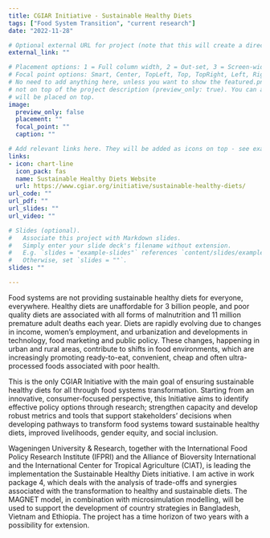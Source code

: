 ```yaml
---
title: CGIAR Initiative - Sustainable Healthy Diets 
tags: ["Food System Transition", "current research"]
date: "2022-11-28"

# Optional external URL for project (note that this will create a direct link and replaces the project detail page).
external_link: ""

# Placement options: 1 = Full column width, 2 = Out-set, 3 = Screen-width
# Focal point options: Smart, Center, TopLeft, Top, TopRight, Left, Right, BottomLeft, Bottom, BottomRight
# No need to add anything here, unless you want to show the featured.png picture only in list of projects but
# not on top of the project description (preview_only: true). You can also add a caption to your featured.png that
# will be placed on top.
image:
  preview_only: false
  placement: ""
  focal_point: ""
  caption: ""

# Add relevant links here. They will be added as icons on top - see examples. If there are no links use ""  
links:
- icon: chart-line
  icon_pack: fas
  name: Sustainable Healthy Diets Website
  url: https://www.cgiar.org/initiative/sustainable-healthy-diets/
url_code: ""
url_pdf: ""
url_slides: ""
url_video: ""

# Slides (optional).
#   Associate this project with Markdown slides.
#   Simply enter your slide deck's filename without extension.
#   E.g. `slides = "example-slides"` references `content/slides/example-slides.md`.
#   Otherwise, set `slides = ""`.
slides: ""

---
```

Food systems are not providing sustainable healthy diets for everyone, everywhere. Healthy diets are unaffordable for 3 billion people, and poor quality diets are associated with all forms of malnutrition and 11 million premature adult deaths each year. Diets are rapidly evolving due to changes in income, women’s employment, and urbanization and developments in technology, food marketing and public policy. These changes, happening in urban and rural areas, contribute to shifts in food environments, which are increasingly promoting ready-to-eat, convenient, cheap and often ultra-processed foods associated with poor health.

This is the only CGIAR Initiative with the main goal of ensuring sustainable healthy diets for all through food systems transformation. Starting from an innovative, consumer-focused perspective, this Initiative aims to identify effective policy options through research; strengthen capacity and develop robust metrics and tools that support stakeholders’ decisions when developing pathways to transform food systems toward sustainable healthy diets, improved livelihoods, gender equity, and social inclusion.  

Wageningen University & Research, together with the International Food Policy Research Institute (IFPRI) and the Alliance of Bioversity International and the International Center for Tropical Agriculture (CIAT), is leading the implementation the Sustainable Healthy Diets initiative. I am active in work package 4, which deals with the analysis of trade-offs and synergies associated with the transformation to healthy and sustainable diets. The MAGNET model, in combination with microsimulation modelling, will be used to support the development of country strategies in Bangladesh, Vietnam and Ethiopia. The project has a time horizon of two years with a possibility for extension.
